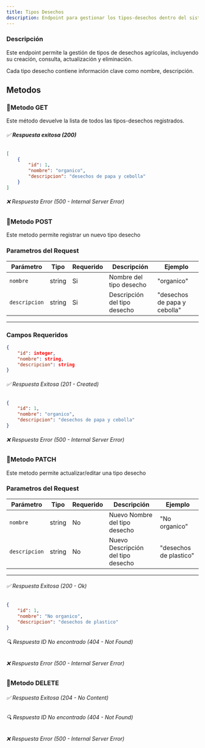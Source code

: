 ```yaml
---
title: Tipos Desechos
description: Endpoint para gestionar los tipos-desechos dentro del sistema AgroSoft.
---
```




###  Descripción
Este endpoint permite la gestión de tipos de desechos agrícolas, incluyendo su creación, consulta, actualización y eliminación.  

Cada tipo desecho contiene información clave como nombre, descripción.

## Metodos

### 🔹Metodo GET

<ApiBaseBanner 
  method="GET" 
  path="/tipos-desechos/" 
  baseUrl="http://127.0.0.1:8000"
/> 
Este método devuelve la lista de todos las tipos-desechos registrados.  
###### ✅ **Respuesta exitosa (200)**
```json
[
    {
        "id": 1,
        "nombre": "organico",
        "descripcion": "desechos de papa y cebolla"
    }
]
```
###### ❌ Respuesta Error (500 - Internal Server Error)

### 🔹Metodo POST

<ApiBaseBanner 
  method="POST" 
  path="/tipos-desechos/" 
  baseUrl="http://127.0.0.1:8000"
/>
Este metodo permite registrar un nuevo tipo desecho

  ### **Parametros del Request**
 
 | Parámetro        | Tipo     | Requerido | Descripción                                               | Ejemplo               |
 |------------------|----------|-----------|-----------------------------------------------------------|-----------------------|
 | `nombre`         | string   | Si       |  Nombre del tipo desecho                              | "organico"                |
 | `descripcion`    | string   | Si       |  Descripción del tipo desecho                         | "desechos de papa y cebolla"       |
 
 ---

### **Campos Requeridos**
```json
{
    "id": integer,
    "nombre": string,
    "descripcion": string
}

```


###### ✅ Respuesta Exitosa (201 - Created)
```json
{
    "id": 1,
    "nombre": "organico",
    "descripcion": "desechos de papa y cebolla"
}

```
###### ❌ Respuesta Error (500 - Internal Server Error)

### 🔹Metodo PATCH


<ApiBaseBanner 
  method="PATCH" 
  path="/tipos-desechos/{id}/" 
  baseUrl="http://127.0.0.1:8000"
/>

Este metodo permite actualizar/editar una tipo desecho
 ### **Parametros del Request**
| Parámetro        | Tipo     | Requerido | Descripción                                               | Ejemplo               |
|------------------|----------|-----------|-----------------------------------------------------------|-----------------------|
| `nombre`         | string   | No       |  Nuevo Nombre del tipo desecho                              | "No organico"                |
| `descripcion`    | string   | No       |  Nuevo Descripción del tipo desecho                         | "desechos de plastico"       |

---
###### ✅ Respuesta Exitosa (200 - Ok)
```json
{
    "id": 1,
    "nombre": "No organico",
    "descripcion": "desechos de plastico"
}

```
###### 🔍 Respuesta ID No encontrado (404 - Not Found)
###### ❌ Respuesta Error (500 - Internal Server Error)

### 🔹Metodo DELETE
<ApiBaseBanner 
  method="DELETE" 
  path="/tipos-desechos/{id}/" 
  baseUrl="http://127.0.0.1:8000"
/>
###### ✅ Respuesta Exitosa (204 - No Content)
###### 🔍 Respuesta ID No encontrado (404 - Not Found)
###### ❌ Respuesta Error (500 - Internal Server Error)